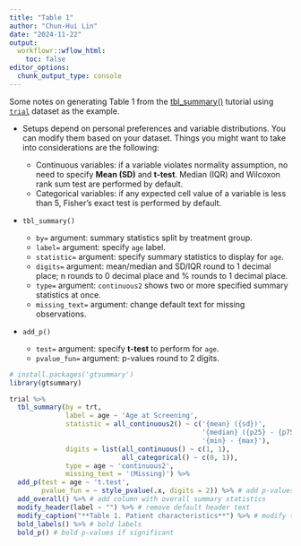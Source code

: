 ```yaml
---
title: "Table 1"
author: "Chun-Hui Lin"
date: "2024-11-22"
output:
  workflowr::wflow_html:
    toc: false
editor_options:
  chunk_output_type: console
---
```


Some notes on generating Table 1 from the  [tbl_summary()](https://www.danieldsjoberg.com/gtsummary/articles/tbl_summary.html) tutorial using [`trial`](https://www.danieldsjoberg.com/gtsummary/reference/trial.html) dataset as the example.

* Setups depend on personal preferences and variable distributions. You can modify them based on your dataset. Things you might want to take into considerations are the following:

    * Continuous variables: if a variable violates normality assumption, no need to specify **Mean (SD)** and **t-test**. Median (IQR) and Wilcoxon rank sum test are performed by default.
    * Categorical variables: if any expected cell value of a variable is less than 5, Fisher's exact test is performed by default.

* `tbl_summary()`

  * `by=` argument: summary statistics split by treatment group. 
  * `label=` argument: specify `age` label.
  * `statistic=` argument: specify summary statistics to display for `age`.
  * `digits=` argument: mean/median and SD/IQR round to 1 decimal place; n rounds to 0 decimal place and % rounds to 1 decimal place.
  * `type=` argument: `continuous2` shows two or more specified summary statistics at once. 
  * `missing_text=` argument: change default text for missing observations.

* `add_p()`

  * `test=` argument: specify **t-test** to perform for `age`.
  * `pvalue_fun=` argument: p-values round to 2 digits.

```r
# install.packages('gtsummary')
library(gtsummary)
```

```r
trial %>%
  tbl_summary(by = trt,
              label = age ~ 'Age at Screening',
              statistic = all_continuous2() ~ c('{mean} ({sd})', 
                                                '{median} ({p25} - {p75})', 
                                                '{min} - {max}'),
              digits = list(all_continuous() ~ c(1, 1),
                            all_categorical() ~ c(0, 1)),
              type = age ~ 'continuous2',
              missing_text = '(Missing)') %>%
  add_p(test = age ~ 't.test', 
        pvalue_fun = ~ style_pvalue(.x, digits = 2)) %>% # add p-values
  add_overall() %>% # add column with overall summary statistics
  modify_header(label ~ "") %>% # remove default header text
  modify_caption("**Table 1. Patient characteristics**") %>% # modify table title
  bold_labels() %>% # bold labels
  bold_p() # bold p-values if significant
```

